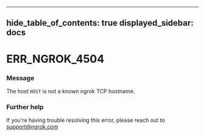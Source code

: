 

---
hide_table_of_contents: true
displayed_sidebar: docs
---


# ERR_NGROK_4504

### Message
The host `HOST` is not a known ngrok TCP hostname.

<ErrorDetails error="err_ngrok_4504" />



### Further help
If you're having trouble resolving this error, please reach out to [support@ngrok.com](mailto:support@ngrok.com?subject=Help%20with%20ERR_NGROK_4504)

